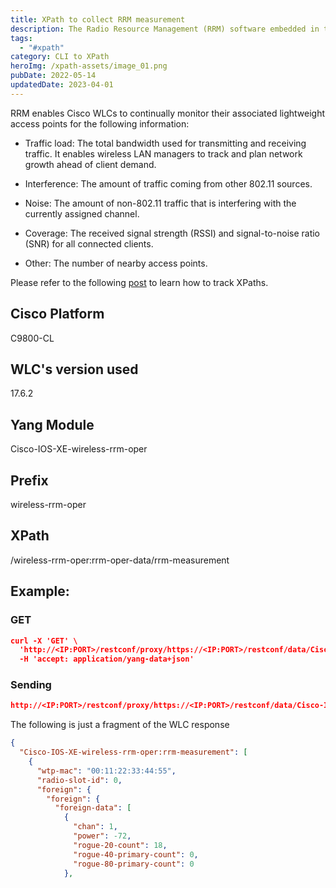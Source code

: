 ```yaml
---
title: XPath to collect RRM measurement 
description: The Radio Resource Management (RRM) software embedded in the Cisco Wireless LAN Controller acts as a built-in RF engineer to consistently provide real-time RF management of your wireless network.
tags:
  - "#xpath"
category: CLI to XPath
heroImg: /xpath-assets/image_01.png
pubDate: 2022-05-14
updatedDate: 2023-04-01
---
```




RRM enables Cisco WLCs to continually monitor their associated lightweight access points for the following information:

-   Traffic load: The total bandwidth used for transmitting and receiving traffic. It enables wireless LAN managers to track and plan network growth ahead of client demand.
    
-   Interference: The amount of traffic coming from other 802.11 sources.
    
-   Noise: The amount of non-802.11 traffic that is interfering with the currently assigned channel.
    
-   Coverage: The received signal strength (RSSI) and signal-to-noise ratio (SNR) for all connected clients.
    
-   Other: The number of nearby access points.

<Note>
Please refer to the following <a href="https://dar-fi.com/blog/ios-xe_tracking_xpaths" target="_blank">post</a> to learn how to track XPaths.
</Note>

## Cisco Platform

C9800-CL

## WLC's version used

17.6.2

## Yang Module


Cisco-IOS-XE-wireless-rrm-oper


## Prefix


wireless-rrm-oper


## XPath


/wireless-rrm-oper:rrm-oper-data/rrm-measurement


## Example:

### GET

```json
curl -X 'GET' \
  'http://<IP:PORT>/restconf/proxy/https://<IP:PORT>/restconf/data/Cisco-IOS-XE-wireless-rrm-oper:rrm-oper-data/rrm-measurement' \
  -H 'accept: application/yang-data+json'
```


### Sending

```json
http://<IP:PORT>/restconf/proxy/https://<IP:PORT>/restconf/data/Cisco-IOS-XE-wireless-rrm-oper:rrm-oper-data/rrm-measurement
```

The following is just a fragment of the WLC response

```json
{
  "Cisco-IOS-XE-wireless-rrm-oper:rrm-measurement": [
    {
      "wtp-mac": "00:11:22:33:44:55",
      "radio-slot-id": 0,
      "foreign": {
        "foreign": {
          "foreign-data": [
            {
              "chan": 1,
              "power": -72,
              "rogue-20-count": 18,
              "rogue-40-primary-count": 0,
              "rogue-80-primary-count": 0
            },
```
